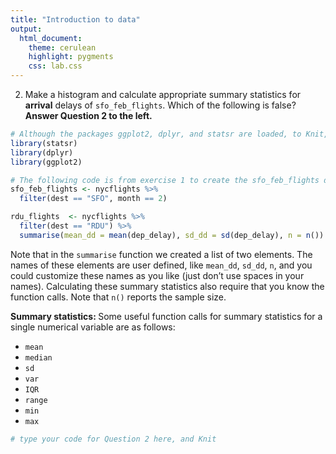 ```yaml
---
title: "Introduction to data"
output:
  html_document: 
    theme: cerulean 
    highlight: pygments
    css: lab.css
---
```


2. Make a histogram and calculate appropriate summary statistics for **arrival** 
delays of `sfo_feb_flights`. Which of the following is false? 
<strong>Answer Question 2 to the left.</strong>


```r
# Although the packages ggplot2, dplyr, and statsr are loaded, to Knit, you must have the library functions in your .Rmd file. Don't erase this code block!
library(statsr)
library(dplyr)
library(ggplot2)

# The following code is from exercise 1 to create the sfo_feb_flights data frame
sfo_feb_flights <- nycflights %>%
  filter(dest == "SFO", month == 2)

rdu_flights  <- nycflights %>%
  filter(dest == "RDU") %>%
  summarise(mean_dd = mean(dep_delay), sd_dd = sd(dep_delay), n = n())

```

Note that in the `summarise` function we created a list of two elements. The 
names of these elements are user defined, like `mean_dd`, `sd_dd`, `n`, and 
you could customize these names as you like (just don't use spaces in your 
names). Calculating these summary statistics also require that you know the 
function calls. Note that `n()` reports the sample size.

<div id="boxedtext">
**Summary statistics: ** Some useful function calls for summary statistics for a 
single numerical variable are as follows:

- `mean`
- `median`
- `sd`
- `var`
- `IQR`
- `range`
- `min`
- `max`
</div>

```r
# type your code for Question 2 here, and Knit

```

